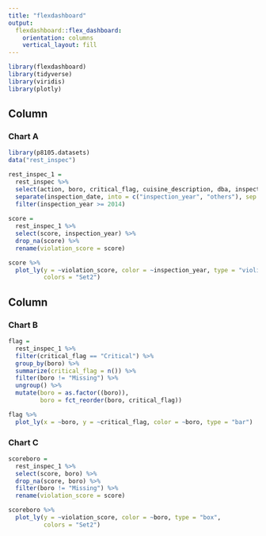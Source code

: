 ```yaml
---
title: "flexdashboard"
output: 
  flexdashboard::flex_dashboard:
    orientation: columns
    vertical_layout: fill
---
```


```r
library(flexdashboard)
library(tidyverse)
library(viridis)
library(plotly)
```

Column {data-width=650}
-----------------------------------------------------------------------

### Chart A

```r
library(p8105.datasets)
data("rest_inspec")

rest_inspec_1 = 
  rest_inspec %>% 
  select(action, boro, critical_flag, cuisine_description, dba, inspection_date, violation_code, violation_description, grade, grade_date, score) %>% 
  separate(inspection_date, into = c("inspection_year", "others"), sep = "\\-") %>% 
  filter(inspection_year >= 2014)
  
score = 
  rest_inspec_1 %>% 
  select(score, inspection_year) %>% 
  drop_na(score) %>% 
  rename(violation_score = score)

score %>% 
  plot_ly(y = ~violation_score, color = ~inspection_year, type = "violin",
          colors = "Set2")
```

Column {data-width=350}
-----------------------------------------------------------------------

### Chart B

```r
flag = 
  rest_inspec_1 %>% 
  filter(critical_flag == "Critical") %>% 
  group_by(boro) %>% 
  summarize(critical_flag = n()) %>% 
  filter(boro != "Missing") %>% 
  ungroup() %>% 
  mutate(boro = as.factor((boro)),
         boro = fct_reorder(boro, critical_flag))

flag %>% 
  plot_ly(x = ~boro, y = ~critical_flag, color = ~boro, type = "bar")
```

### Chart C

```r
scoreboro = 
  rest_inspec_1 %>% 
  select(score, boro) %>% 
  drop_na(score, boro) %>% 
  filter(boro != "Missing") %>% 
  rename(violation_score = score)

scoreboro %>% 
  plot_ly(y = ~violation_score, color = ~boro, type = "box",
          colors = "Set2")
```

